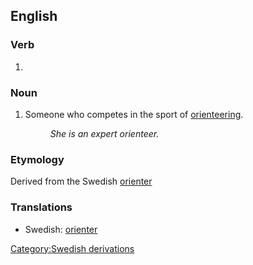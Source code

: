==English==

===Verb===
{{en-verb}}

# {{{1|to race cross-country using a map and compass}}}
#:''{{{2|She travels worldwide to orienteer.}}}''

===Noun===
{{en-noun}}

# Someone who competes in the sport of [[orienteering]].
#:''She is an expert orienteer.''

===Etymology===
Derived from the Swedish [[orienter]]

===Translations===
{{trans-top|someone who competes in the sport of orienteering}}
{{trans-mid}}
* Swedish: [[orienter]]
{{trans-bottom}}

[[Category:Swedish derivations]]